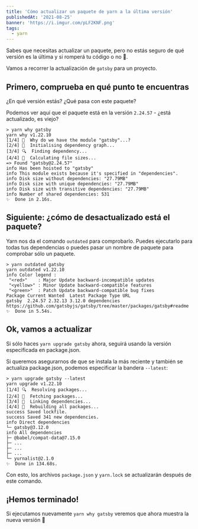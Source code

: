 ```yaml
---
title: 'Cómo actualizar un paquete de yarn a la última versión'
publishedAt: '2021-08-25'
banner: 'https://i.imgur.com/pLF2KNF.png'
tags:
  - yarn
---
```


Sabes que necesitas actualizar un paquete, pero no estás seguro de qué versión es la última y si romperá tu código o no 🙈.

Vamos a recorrer la actualización de `gatsby` para un proyecto.

## Primero, comprueba en qué punto te encuentras

¿En qué versión estás? ¿Qué pasa con este paquete?

Podemos ver aquí que el paquete está en la versión `2.24.57` - ¿está actualizado, es viejo?

```shell
> yarn why gatsby
yarn why v1.22.10
[1/4] 🤔  Why do we have the module "gatsby"...?
[2/4] 🚚  Initialising dependency graph...
[3/4] 🔍  Finding dependency...
[4/4] 🚡  Calculating file sizes...
=> Found "gatsby@2.24.57"
info Has been hoisted to "gatsby"
info This module exists because it's specified in "dependencies".
info Disk size without dependencies: "27.79MB"
info Disk size with unique dependencies: "27.79MB"
info Disk size with transitive dependencies: "27.79MB"
info Number of shared dependencies: 531
✨  Done in 2.16s.
```

## Siguiente: ¿cómo de desactualizado está el paquete?

Yarn nos da el comando `outdated` para comprobarlo. Puedes ejecutarlo para todas tus dependencias o puedes pasar un nombre de paquete para comprobar sólo un paquete.

```shell
> yarn outdated gatsby
yarn outdated v1.22.10
info Color legend :
 "<red>"    : Major Update backward-incompatible updates
 "<yellow>" : Minor Update backward-compatible features
 "<green>"  : Patch Update backward-compatible bug fixes
Package Current Wanted  Latest Package Type URL
gatsby  2.24.57 2.32.13 3.12.0 dependencies https://github.com/gatsbyjs/gatsby/tree/master/packages/gatsby#readme
✨  Done in 5.54s.
```

## Ok, vamos a actualizar

Si sólo haces `yarn upgrade gatsby` ahora, seguirá usando la versión especificada en package.json.

Si queremos asegurarnos de que se instala la más reciente y también se actualiza package.json, podemos especificar la bandera `--latest`:

```shell
> yarn upgrade gatsby --latest
yarn upgrade v1.22.10
[1/4] 🔍  Resolving packages...
[2/4] 🚚  Fetching packages...
[3/4] 🔗  Linking dependencies...
[4/4] 🔨  Rebuilding all packages...
success Saved lockfile.
success Saved 341 new dependencies.
info Direct dependencies
└─ gatsby@3.12.0
info All dependencies
├─ @babel/compat-data@7.15.0
├─ ...
├─ ...
├─ ...
└─ yurnalist@2.1.0
✨  Done in 134.68s.
```

Con esto, los archivos `package.json` y `yarn.lock` se actualizarán después de este comando.

## ¡Hemos terminado!

Si ejecutamos nuevamente `yarn why gatsby` veremos que ahora muestra la nueva versión 🎉
